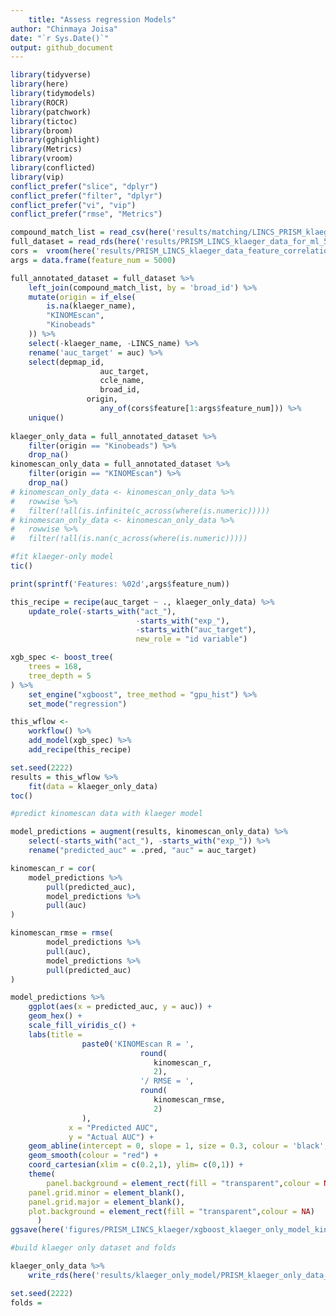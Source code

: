 ```yaml
---
	title: "Assess regression Models"
author: "Chinmaya Joisa"
date: "`r Sys.Date()`"
output: github_document
---
```

	
```r
library(tidyverse)
library(here)
library(tidymodels)
library(ROCR)
library(patchwork)
library(tictoc)
library(broom)
library(gghighlight)
library(Metrics)
library(vroom)
library(conflicted)
library(vip)
conflict_prefer("slice", "dplyr")
conflict_prefer("filter", "dplyr")
conflict_prefer("vi", "vip")
conflict_prefer("rmse", "Metrics")
```

```r
compound_match_list = read_csv(here('results/matching/LINCS_PRISM_klaeger_combined_drug_matches_final.csv'))
full_dataset = read_rds(here('results/PRISM_LINCS_klaeger_data_for_ml_5000feat_auc.rds.gz'))
cors =  vroom(here('results/PRISM_LINCS_klaeger_data_feature_correlations_auc.csv'))
args = data.frame(feature_num = 5000)
```

```r
full_annotated_dataset = full_dataset %>% 
	left_join(compound_match_list, by = 'broad_id') %>% 
	mutate(origin = if_else(
		is.na(klaeger_name),
		"KINOMEscan",
		"Kinobeads"
	)) %>% 
	select(-klaeger_name, -LINCS_name) %>% 
	rename('auc_target' = auc) %>% 
	select(depmap_id,
					auc_target,
					ccle_name,
					broad_id,
				 origin,
					any_of(cors$feature[1:args$feature_num])) %>% 
	unique()
	
klaeger_only_data = full_annotated_dataset %>% 
	filter(origin == "Kinobeads") %>% 
	drop_na()
kinomescan_only_data = full_annotated_dataset %>% 
	filter(origin == "KINOMEscan") %>% 
	drop_na()
# kinomescan_only_data <- kinomescan_only_data %>% 
#   rowwise %>% 
#   filter(!all(is.infinite(c_across(where(is.numeric)))))
# kinomescan_only_data <- kinomescan_only_data %>% 
#   rowwise %>% 
#   filter(!all(is.nan(c_across(where(is.numeric)))))
```

```r
#fit klaeger-only model 
tic()

print(sprintf('Features: %02d',args$feature_num))

this_recipe = recipe(auc_target ~ ., klaeger_only_data) %>%
	update_role(-starts_with("act_"),
							-starts_with("exp_"),
							-starts_with("auc_target"),
							new_role = "id variable")

xgb_spec <- boost_tree(
	trees = 168, 
	tree_depth = 5                
) %>% 
	set_engine("xgboost", tree_method = "gpu_hist") %>% 
	set_mode("regression")

this_wflow <-
	workflow() %>%
	add_model(xgb_spec) %>%
	add_recipe(this_recipe) 

set.seed(2222)
results = this_wflow %>% 
	fit(data = klaeger_only_data) 
toc()
```

```r
#predict kinomescan data with klaeger model 

model_predictions = augment(results, kinomescan_only_data) %>% 
	select(-starts_with("act_"), -starts_with("exp_")) %>% 
	rename("predicted_auc" = .pred, "auc" = auc_target)

kinomescan_r = cor(
	model_predictions %>% 
		pull(predicted_auc),
		model_predictions %>% 
		pull(auc)
)

kinomescan_rmse = rmse(	
		model_predictions %>% 
		pull(auc),
		model_predictions %>% 
		pull(predicted_auc)
)

model_predictions %>%
	ggplot(aes(x = predicted_auc, y = auc)) +
	geom_hex() +
	scale_fill_viridis_c() +
	labs(title = 
			 	paste0('KINOMEscan R = ',
			 				 round(
			 				 	kinomescan_r,
			 				 	2),
			 				 '/ RMSE = ',
			 				 round(
			 				 	kinomescan_rmse,
			 				 	2)
			 	), 
			 x = "Predicted AUC",
			 y = "Actual AUC") +
	geom_abline(intercept = 0, slope = 1, size = 0.3, colour = 'black', linetype = 3) +
	geom_smooth(colour = "red") +
	coord_cartesian(xlim = c(0.2,1), ylim= c(0,1)) +
	theme(
		panel.background = element_rect(fill = "transparent",colour = NA),
    panel.grid.minor = element_blank(), 
    panel.grid.major = element_blank(),
    plot.background = element_rect(fill = "transparent",colour = NA)
      )
ggsave(here('figures/PRISM_LINCS_klaeger/xgboost_klaeger_only_model_kinomescan_predictions.png'), height = 7, width = 10)
```

```r
#build klaeger only dataset and folds 

klaeger_only_data %>% 
	write_rds(here('results/klaeger_only_model/PRISM_klaeger_only_data_5000feat_auc.rds.gz'), compress = "gz")

set.seed(2222)
folds = 
```

